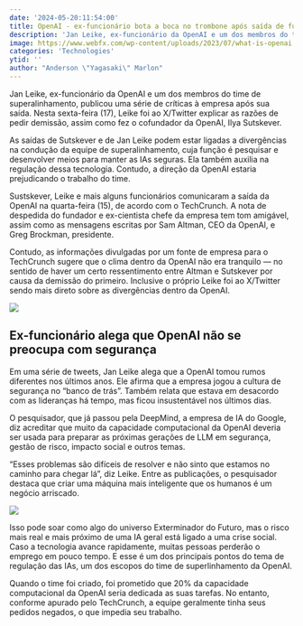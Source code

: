 ```yaml
---
date: '2024-05-20:11:54:00'
title: OpenAI - ex-funcionário bota a boca no trombone após saída de fundador
description: 'Jan Leike, ex-funcionário da OpenAI e um dos membros do time de superalinhamento, publicou uma série de críticas à empresa após sua saída. Nesta sexta-feira (17), Leike foi ao X/Twitter explicar as razões de pedir demissão, assim como fez o cofundador da OpenAI, Ilya Sutskever.'
image: https://www.webfx.com/wp-content/uploads/2023/07/what-is-openai.png
categories: 'Technologies'
ytid: ''
author: "Anderson \"Yagasaki\" Marlon"
---
```


Jan Leike, ex-funcionário da OpenAI e um dos membros do time de superalinhamento, publicou uma série de críticas à empresa após sua saída. Nesta sexta-feira (17), Leike foi ao X/Twitter explicar as razões de pedir demissão, assim como fez o cofundador da OpenAI, Ilya Sutskever.

As saídas de Sutskever e de Jan Leike podem estar ligadas a divergências na condução da equipe de superalinhamento, cuja função é pesquisar e desenvolver meios para manter as IAs seguras. Ela também auxilia na regulação dessa tecnologia. Contudo, a direção da OpenAI estaria prejudicando o trabalho do time.

Sustskever, Leike e mais alguns funcionários comunicaram a saída da OpenAI na quarta-feira (15), de acordo com o TechCrunch. A nota de despedida do fundador e ex-cientista chefe da empresa tem tom amigável, assim como as mensagens escritas por Sam Altman, CEO da OpenAI, e Greg Brockman, presidente.

Contudo, as informações divulgadas por um fonte de empresa para o TechCrunch sugere que o clima dentro da OpenAI não era tranquilo — no sentido de haver um certo ressentimento entre Altman e Sutskever por causa da demissão do primeiro. Inclusive o próprio Leike foi ao X/Twitter sendo mais direto sobre as divergências dentro da OpenAI.

![](https://files.tecnoblog.net/wp-content/uploads/2024/05/jan-leike.png)

## Ex-funcionário alega que OpenAI não se preocupa com segurança
Em uma série de tweets, Jan Leike alega que a OpenAI tomou rumos diferentes nos últimos anos. Ele afirma que a empresa jogou a cultura de segurança no “banco de trás”. Também relata que estava em desacordo com as lideranças há tempo, mas ficou insustentável nos últimos dias.

O pesquisador, que já passou pela DeepMind, a empresa de IA do Google, diz acreditar que muito da capacidade computacional da OpenAI deveria ser usada para preparar as próximas gerações de LLM em segurança, gestão de risco, impacto social e outros temas.

“Esses problemas são difíceis de resolver e não sinto que estamos no caminho para chegar lá”, diz Leike. Entre as publicações, o pesquisador destaca que criar uma máquina mais inteligente que os humanos é um negócio arriscado.

![](https://files.tecnoblog.net/wp-content/uploads/2023/01/inteligencia-artificial-1-1060x596.jpg)

Isso pode soar como algo do universo Exterminador do Futuro, mas o risco mais real e mais próximo de uma IA geral está ligado a uma crise social. Caso a tecnologia avance rapidamente, muitas pessoas perderão o emprego em pouco tempo. E esse é um dos principais pontos do tema de regulação das IAs, um dos escopos do time de superlinhamento da OpenAI.

Quando o time foi criado, foi prometido que 20% da capacidade computacional da OpenAI seria dedicada as suas tarefas. No entanto, conforme apurado pelo TechCrunch, a equipe geralmente tinha seus pedidos negados, o que impedia seu trabalho.
